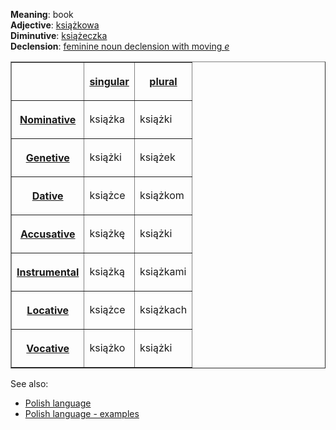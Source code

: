 '''Meaning''': book<br>
'''Adjective''': [[Polish word - książkowa|książkowa]]<br>
'''Diminutive''': [[Polish word - książeczka|książeczka]]<br>
'''Declension''': [[Polish language - feminine noun declension with moving e|feminine noun declension with moving ''e'']]

<table border=1>
<tr><th><th>[[Polish language - singular number|singular]]<th>[[Polish language - plural number|plural]]</tr>
<tr><th>[[Polish language - nominative|Nominative]]<td>książka<td>książki</tr>
<tr><th>[[Polish language - genetive|Genetive]]<td>książki<td>książek</tr>
<tr><th>[[Polish language - dative|Dative]]<td>książce<td>książkom</tr>
<tr><th>[[Polish language - accusative|Accusative]]<td>książkę<td>książki</tr>
<tr><th>[[Polish language - instrumental|Instrumental]]<td>książką<td>książkami</tr>
<tr><th>[[Polish language - locative|Locative]]<td>książce<td>książkach</tr>
<tr><th>[[Polish language - vocative|Vocative]]<td>książko<td>książki</tr>
</table>

See also:
* [[Polish language]]
* [[Polish language - examples]]